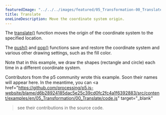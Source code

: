 ---
featuredImage: "../../../images/featured/05_Transformation-00_Translate-thumbnail.png"
title: Translate
oneLineDescription: Move the coordinate system origin.
---

The
<a href="https://p5js.org/reference/#/p5/translate">translate()</a>
function moves the origin of the coordinate system to the specified
location.

The
<a href="https://p5js.org/reference/#/p5/push">push()</a>
and
<a href="https://p5js.org/reference/#/p5/pop">pop()</a>
functions save and restore the coordinate system and various
other drawing settings, such as the fill color.

Note that in this example, we draw the shapes (rectangle and
circle) each time in a different coordinate system.

Contributors from the p5 community wrote this example. Soon their names will 
appear here. In the meantime, you can 
<a 
href="https://github.com/processing/p5.js-website/blame/d6b28924185dac5e25c39cd0fc2fc4a1f6392883/src/content/examples/en/05_Transformation/00_Translate/code.js" target="_blank"
>see their contributions in the source code</a>.